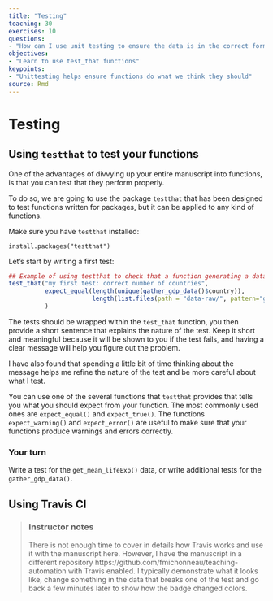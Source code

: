 ```yaml
---
title: "Testing"
teaching: 30
exercises: 10
questions:
- "How can I use unit testing to ensure the data is in the correct format"
objectives:
- "Learn to use test_that functions"
keypoints:
- "Unittesting helps ensure functions do what we think they should"
source: Rmd
---
```



# Testing


## Using `testthat` to test your functions

One of the advantages of divvying up your entire manuscript into functions, is
that you can test that they perform properly.

To do so, we are going to use the package `testthat` that has been designed to
test functions written for packages, but it can be applied to any kind of
functions.

Make sure you have `testthat` installed:

`install.packages("testthat")`

Let's start by writing a first test:

```r
## Example of using testthat to check that a function generating a dataset works as expected.
test_that("my first test: correct number of countries",
          expect_equal(length(unique(gather_gdp_data()$country)),
                       length(list.files(path = "data-raw/", pattern="gdp-percapita\\.csv$")))
          )
```

The tests should be wrapped within the `test_that` function, you then provide a
short sentence that explains the nature of the test. Keep it short and
meaningful because it will be shown to you if the test fails, and having a clear
message will help you figure out the problem.

I have also found that spending a little bit of time thinking about the message
helps me refine the nature of the test and be more careful about what I test.

You can use one of the several functions that `testthat` provides that tells you
what you should expect from your function. The most commonly used ones are
`expect_equal()` and `expect_true()`. The functions `expect_warning()` and
`expect_error()` are useful to make sure that your functions produce warnings
and errors correctly.

### Your turn

Write a test for the `get_mean_lifeExp()` data, or write additional tests for
the `gather_gdp_data()`.

## Using Travis CI

> ### Instructor notes
>
> There is not enough time to cover in details how Travis works and use it with
> the manuscript here. However, I have the manuscript in a different repository
> https://github.com/fmichonneau/teaching-automation with Travis enabled. I
> typically demonstrate what it looks like, change something in the data that
> breaks one of the test and go back a few minutes later to show how the badge
> changed colors.
